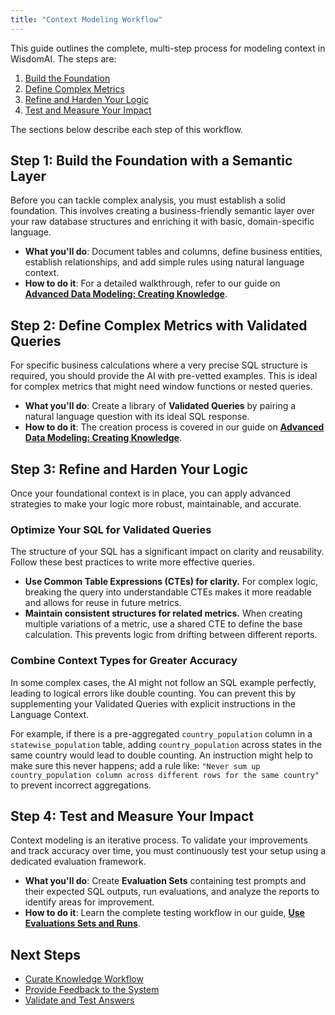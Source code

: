 ```yaml
---
title: "Context Modeling Workflow"
---
```


This guide outlines the complete, multi-step process for modeling context in WisdomAI. The steps are:

1. [Build the Foundation](#build-the-foundation)
2. [Define Complex Metrics](#define-complex-metrics)
3. [Refine and Harden Your Logic](#refine-and-harden-your-logic)
4. [Test and Measure Your Impact](#test-and-measure-your-impact)

The sections below describe each step of this workflow.

## Step 1: Build the Foundation with a Semantic Layer

Before you can tackle complex analysis, you must establish a solid foundation. This involves creating a business-friendly semantic layer over your raw database structures and enriching it with basic, domain-specific language.

- **What you'll do**: Document tables and columns, define business entities, establish relationships, and add simple rules using natural language context.
- **How to do it**: For a detailed walkthrough, refer to our guide on [**Advanced Data Modeling: Creating Knowledge**](link_to_advanced_data_modeling_guide).

## Step 2: Define Complex Metrics with Validated Queries

For specific business calculations where a very precise SQL structure is required, you should provide the AI with pre-vetted examples. This is ideal for complex metrics that might need window functions or nested queries.

- **What you'll do**: Create a library of **Validated Queries** by pairing a natural language question with its ideal SQL response.
- **How to do it**: The creation process is covered in our guide on [**Advanced Data Modeling: Creating Knowledge**](link_to_advanced_data_modeling_guide).

## Step 3: Refine and Harden Your Logic

Once your foundational context is in place, you can apply advanced strategies to make your logic more robust, maintainable, and accurate.

### Optimize Your SQL for Validated Queries

The structure of your SQL has a significant impact on clarity and reusability. Follow these best practices to write more effective queries.

- **Use Common Table Expressions (CTEs) for clarity.** For complex logic, breaking the query into understandable CTEs makes it more readable and allows for reuse in future metrics.
- **Maintain consistent structures for related metrics.** When creating multiple variations of a metric, use a shared CTE to define the base calculation. This prevents logic from drifting between different reports.

### Combine Context Types for Greater Accuracy

In some complex cases, the AI might not follow an SQL example perfectly, leading to logical errors like double counting. You can prevent this by supplementing your Validated Queries with explicit instructions in the Language Context.

For example, if there is a pre-aggregated `country_population` column in a `statewise_population` table, adding `country_population` across states in the same country would lead to double counting. An instruction might help to make sure this never happens; add a rule like: `"Never sum up country_population column across different rows for the same country"` to prevent incorrect aggregations.

## Step 4: Test and Measure Your Impact

Context modeling is an iterative process. To validate your improvements and track accuracy over time, you must continuously test your setup using a dedicated evaluation framework.

- **What you'll do**: Create **Evaluation Sets** containing test prompts and their expected SQL outputs, run evaluations, and analyze the reports to identify areas for improvement.
- **How to do it**: Learn the complete testing workflow in our guide, [**Use Evaluations Sets and Runs**](link_to_use_evaluations_sets_guide).

## Next Steps 

- [Curate Knowledge Workflow](link_to_curate_knowledge_workflow)
- [Provide Feedback to the System](link_to_provide_feedback_guide)
- [Validate and Test Answers](link_to_validate_and_test_guide)